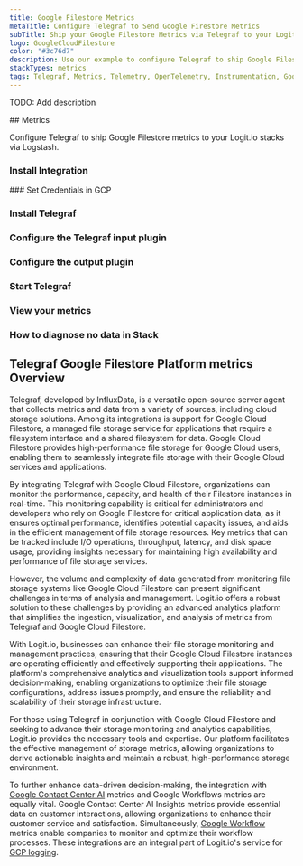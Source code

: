 ```yaml
---
title: Google Filestore Metrics
metaTitle: Configure Telegraf to Send Google Firestore Metrics
subTitle: Ship your Google Filestore Metrics via Telegraf to your Logit.io Stack
logo: GoogleCloudFilestore
color: "#3c76d7"
description: Use our example to configure Telegraf to ship Google Filestore metrics to Logit.io. Configure Telegraf to send Google Filestore metrics to Logstash or Elastic.
stackTypes: metrics
tags: Telegraf, Metrics, Telemetry, OpenTelemetry, Instrumentation, Google Filestore, File Storage, Cloud File Storage
---
```


TODO: Add description

<Steps>
  ## Metrics

  Configure Telegraf to ship Google Filestore metrics to your Logit.io stacks via Logstash.
  
  ### Install Integration
  <InstallIntegration/>
  ### Set Credentials in GCP

  <SetGCPCredentials intro="Google Filestore represents a comprehensive suite of services offered within Google Cloud, specifically designed for the creation, deployment, and management of high-performance file storage solutions. It enables secure and efficient storage and access to files in a cloud-native environment, catering to diverse application workloads."/>
  
  ### Install Telegraf

  <InstallTelegraf />

  ### Configure the Telegraf input plugin

  <TelegrafStackDriverInput metric_type="file.googleapis.com"/>

  ### Configure the output plugin

  <TelegrafOutputPlugin />

  ### Start Telegraf

  <StartTelegraf />

  ### View your metrics
  <LaunchStack stackType="metrics" source="Google_Filestore_Metrics_via_Telegraf" utmMedium="metrics" utmCampaign="telegraf-GoogleFilestore-metrics" />

  ### How to diagnose no data in Stack

  <DiagnoseNoData />
</Steps>

## Telegraf Google Filestore Platform metrics Overview

Telegraf, developed by InfluxData, is a versatile open-source server agent that collects metrics and data 
from a variety of sources, including cloud storage solutions. Among its integrations is support for 
Google Cloud Filestore, a managed file storage service for applications that require a filesystem 
interface and a shared filesystem for data. Google Cloud Filestore provides high-performance file storage 
for Google Cloud users, enabling them to seamlessly integrate file storage with their Google Cloud services and applications.

By integrating Telegraf with Google Cloud Filestore, organizations can monitor the performance, capacity, 
and health of their Filestore instances in real-time. This monitoring capability is critical for 
administrators and developers who rely on Google Filestore for critical application data, as it 
ensures optimal performance, identifies potential capacity issues, and aids in the efficient management 
of file storage resources. Key metrics that can be tracked include I/O operations, throughput, latency, 
and disk space usage, providing insights necessary for maintaining high availability and performance of file storage services.

However, the volume and complexity of data generated from monitoring file storage systems like 
Google Cloud Filestore can present significant challenges in terms of analysis and management. 
Logit.io offers a robust solution to these challenges by providing an advanced analytics platform 
that simplifies the ingestion, visualization, and analysis of metrics from Telegraf and Google Cloud Filestore. 

With Logit.io, businesses can enhance their file storage monitoring and management practices, 
ensuring that their Google Cloud Filestore instances are operating efficiently and effectively 
supporting their applications. The platform's comprehensive analytics and visualization tools 
support informed decision-making, enabling organizations to optimize their file storage 
configurations, address issues promptly, and ensure the reliability and scalability of their storage infrastructure.

For those using Telegraf in conjunction with Google Cloud Filestore and seeking to advance 
their storage monitoring and analytics capabilities, Logit.io provides the necessary tools 
and expertise. Our platform facilitates the effective management of storage metrics, allowing 
organizations to derive actionable insights and maintain a robust, high-performance storage environment.

To further enhance data-driven decision-making, the integration with [Google Contact Center AI](/integrations/infrastructure-metrics/google-cloud/contact-center-ai-insights-telegraf-metrics) 
metrics and Google Workflows metrics are equally vital. Google Contact Center AI Insights 
metrics provide essential data on customer interactions, allowing organizations to enhance 
their customer service and satisfaction. Simultaneously, 
[Google Workflow](/integrations/infrastructure-metrics/google-cloud/workflows-telegraf-metrics) metrics 
enable companies to monitor and optimize their workflow processes. These integrations are an 
integral part of Logit.io's service for [GCP logging](https://logit.io/solutions/gcp-logging/).